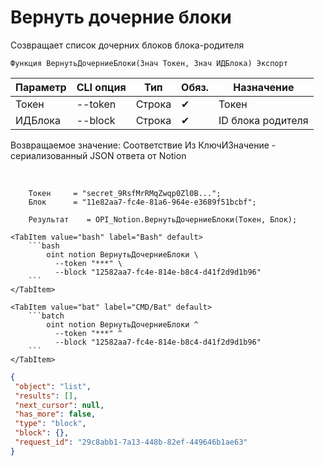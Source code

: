 ﻿---
sidebar_position: 3
---


# Вернуть дочерние блоки
 Созвращает список дочерних блоков блока-родителя



`Функция ВернутьДочерниеБлоки(Знач Токен, Знач ИДБлока) Экспорт`

  | Параметр | CLI опция | Тип | Обяз. | Назначение |
  |-|-|-|-|-|
  | Токен | --token | Строка | &#x2714; | Токен |
  | ИДБлока | --block | Строка | &#x2714; | ID блока родителя |

  
  Возвращаемое значение:   Соответствие Из КлючИЗначение - сериализованный JSON ответа от Notion

<br/>




```bsl title="Пример использования для 1С:Предприятие/OneScript"
    Токен     = "secret_9RsfMrRMqZwqp0Zl0B...";
    Блок      = "11e82aa7-fc4e-81a6-964e-e3689f51bcbf";

    Результат    = OPI_Notion.ВернутьДочерниеБлоки(Токен, Блок);
```
    

 <Tabs>
  
    <TabItem value="bash" label="Bash" default>
        ```bash
            oint notion ВернутьДочерниеБлоки \
              --token "***" \
              --block "12582aa7-fc4e-814e-b8c4-d41f2d9d1b96"
        ```
    </TabItem>
  
    <TabItem value="bat" label="CMD/Bat" default>
        ```batch
            oint notion ВернутьДочерниеБлоки ^
              --token "***" ^
              --block "12582aa7-fc4e-814e-b8c4-d41f2d9d1b96"
        ```
    </TabItem>
</Tabs>


```json title="Результат"
{
 "object": "list",
 "results": [],
 "next_cursor": null,
 "has_more": false,
 "type": "block",
 "block": {},
 "request_id": "29c8abb1-7a13-448b-82ef-449646b1ae63"
}
```
